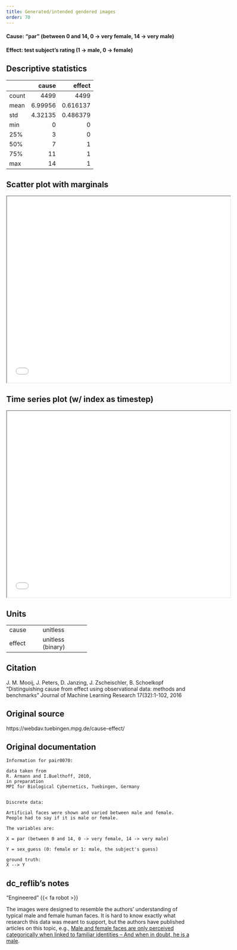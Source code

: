 ```yaml
---
title: Generated/intended gendered images
order: 70
---
```


#### **Cause**: "par" (between 0 and 14, 0 -> very female, 14 -> very male)
#### **Effect**: test subject's rating (1 -> male, 0 -> female)

## Descriptive statistics
|       |      cause |      effect |
|:------|-----------:|------------:|
| count | 4499       | 4499        |
| mean  |    6.99956 |    0.616137 |
| std   |    4.32135 |    0.486379 |
| min   |    0       |    0        |
| 25%   |    3       |    0        |
| 50%   |    7       |    1        |
| 75%   |   11       |    1        |
| max   |   14       |    1        |

## Scatter plot with marginals

```{=html}
<iframe width=600 height=500 src="plots/scatter_0070.html"></iframe>
```

## Time series plot (w/ index as timestep)

```{=html}
<iframe width=600 height=500 src="plots/series_0070.html"></iframe>
```

## Units
+----------+-------------------+
| cause    | unitless          |
+----------+-------------------+
| effect   | unitless (binary) |
+----------+-------------------+


## Citation
J. M. Mooij, J. Peters, D. Janzing, J. Zscheischler, B. Schoelkopf
"Distinguishing cause from effect using observational data: methods and benchmarks"
Journal of Machine Learning Research 17(32):1-102, 2016

## Original source
https://webdav.tuebingen.mpg.de/cause-effect/

## Original documentation
```
Information for pair0070:

data taken from
R. Armann and I.Buelthoff, 2010,
in preparation
MPI for Biological Cybernetics, Tuebingen, Germany
 

Discrete data:

Artificial faces were shown and varied between male and female.
People had to say if it is male or female.

The variables are:

X = par (between 0 and 14, 0 -> very female, 14 -> very male)

Y = sex_guess (0: female or 1: male, the subject's guess)

ground truth:
X --> Y
```

## dc_reflib's notes
::: {.callout-note title="Operational Causality"}
"Engineered" {{< fa robot >}}

The images were designed to resemble the authors' understanding of typical male and female human faces. It is hard to know exactly what research this data was meant to support, but the authors have published articles on this topic, e.g., [Male and female faces are only perceived categorically when linked to familiar identities – And when in doubt, he is a male](https://www.sciencedirect.com/science/article/pii/S0042698912001496).
:::